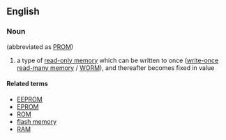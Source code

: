 ==English==

===Noun===

{{en-noun|-|head=[[programmable]] [[read]]-[[only]] [[memory]]}} (abbreviated as [[PROM]])

# {{electronics}} a type of [[read-only memory]] which can be written to once ([[write-once read-many memory]] / [[WORM]]), and thereafter becomes fixed in value

====Related terms====
* [[EEPROM]]
* [[EPROM]]
* [[ROM]]
* [[flash memory]]
* [[RAM]]